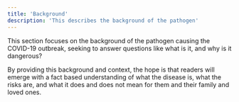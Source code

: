 ```yaml
---
title: 'Background'
description: 'This describes the background of the pathogen'
---
```


This section focuses on the background of the pathogen causing the COVID-19 outbreak, seeking to answer questions like what is it, and why is it dangerous?

By providing this background and context, the hope is that readers will emerge with a fact based understanding of what the disease is, what the risks are, and what it does and does not mean for them and their family and loved ones. 